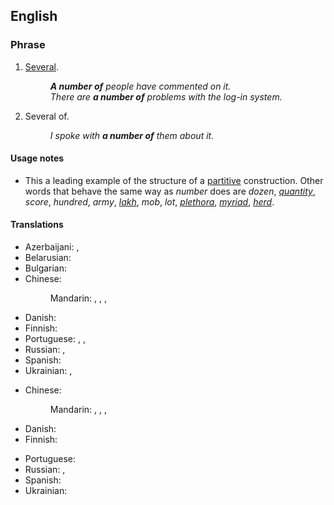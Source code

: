 ==English==

===Phrase===
{{head|en|phrase}}

# [[several|Several]].
#: '''''A number of''' people have commented on it.''
#: ''There are '''a number of''' problems with the log-in system.''
# Several of.
#: ''I spoke with '''a number of''' them about it.''

====Usage notes====
* This a leading example of the structure of a [[partitive]] construction. Other words that behave the same way as ''number'' does are ''dozen'', ''[[quantity]]'', ''score'', ''hundred'', ''army'', ''[[lakh]]'', ''mob'', ''lot'', ''[[plethora]]'', ''[[myriad]]'', ''[[herd]]''.

====Translations====
{{trans-top|several}}
* Azerbaijani: {{t|az|bir sıra}}, {{t|az|bir neçə}}
* Belarusian: {{t+|be|не́калькі}}
* Bulgarian: {{t+|bg|ня́колко}}
* Chinese:
*: Mandarin: {{t+|cmn|幾個}}, {{t+|cmn|几个|tr=jǐgè}}, {{t+|cmn|一些|tr=yīxiē}}, {{t+|cmn|若干|tr=ruògān}}
{{trans-mid}}
* Danish: {{t-needed|da}}
* Finnish: {{t+|fi|moni}}
* Portuguese: {{t|pt|um número de}}, {{t|pt|uma quantidade de}}, {{t|pt|um tanto de}}
* Russian: {{t+|ru|ряд|m}}, {{t+|ru|не́сколько}}
* Spanish: {{t-needed|es}}
* Ukrainian: {{t+|uk|кі́лька}}, {{t|uk|де́кілька}}
{{trans-bottom}}

{{trans-top|several of}}
* Chinese:
*: Mandarin: {{t+|cmn|幾個}}, {{t+|cmn|几个|tr=jǐgè}}, {{t+|cmn|一些|tr=yīxiē}}, {{t+|cmn|若干|tr=ruògān}}
* Danish: {{t-needed|da}}
* Finnish: {{t+|fi|moni}}
{{trans-mid}}
* Portuguese: {{t|pt|um tanto de}}
* Russian: {{t+|ru|ряд|m}}, {{t+|ru|не́сколько}}
* Spanish: {{t-needed|es}}
* Ukrainian: {{t+|uk|кі́лька}}
{{trans-bottom}}